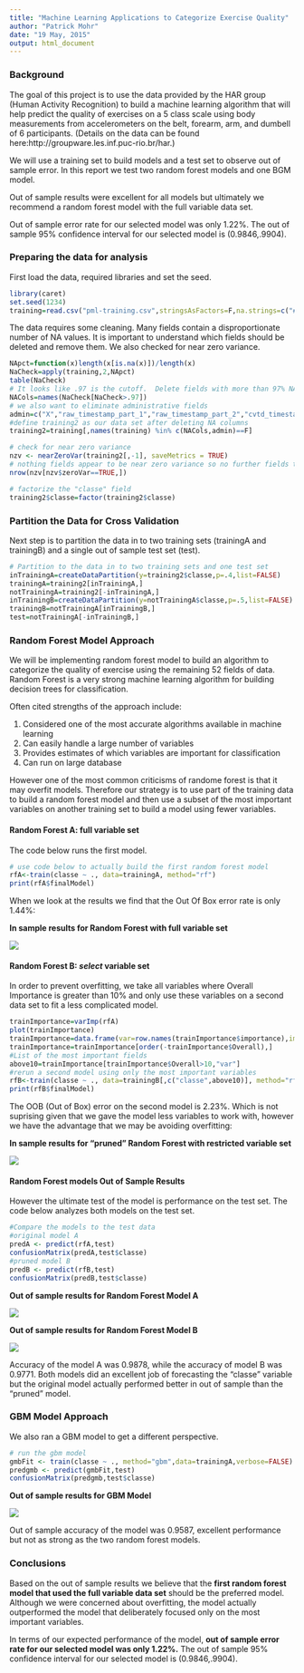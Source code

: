 ```yaml
---
title: "Machine Learning Applications to Categorize Exercise Quality"
author: "Patrick Mohr"
date: "19 May, 2015"
output: html_document
---
```

### Background
The goal of this project is to use the data provided by the HAR group (Human Activity Recognition) to build a machine learning algorithm that will help predict the quality of exercises on a 5 class scale using body measurements from accelerometers on the belt, forearm, arm, and dumbell of 6 participants.  (Details on the data can be found here:http://groupware.les.inf.puc-rio.br/har.)

We will use a training set to build models and a test set to observe out of sample error.  In this report we test two random forest models and one BGM model.

Out of sample results were excellent for all models but ultimately we recommend a random forest model with the full variable data set.

Out of sample error rate for our selected model was only 1.22%.  The out of sample 95% confidence interval for our selected model is (0.9846,.9904).

### Preparing the data for analysis
First load the data, required libraries and set the seed.
```r
library(caret)
set.seed(1234)
training=read.csv("pml-training.csv",stringsAsFactors=F,na.strings=c("#DIV/0!","","NA"))
```

The data requires some cleaning.  Many fields contain a disproportionate number of NA values.  It is important to understand which fields should be deleted and remove them.  We also checked for near zero variance.

```r
NApct=function(x)length(x[is.na(x)])/length(x)
NaCheck=apply(training,2,NApct)
table(NaCheck)
# It looks like .97 is the cutoff.  Delete fields with more than 97% NA values.
NACols=names(NaCheck[NaCheck>.97])
# we also want to eliminate administrative fields
admin=c("X","raw_timestamp_part_1","raw_timestamp_part_2","cvtd_timestamp","new_window","num_window","user_name")
#define training2 as our data set after deleting NA columns
training2=training[,names(training) %in% c(NACols,admin)==F]

# check for near zero variance
nzv <- nearZeroVar(training2[,-1], saveMetrics = TRUE)
# nothing fields appear to be near zero variance so no further fields to dete.
nrow(nzv[nzv$zeroVar==TRUE,])

# factorize the "classe" field
training2$classe=factor(training2$classe)
```

### Partition the Data for Cross Validation
Next step is to partition the data in to two training sets (trainingA and trainingB) and a single out of sample test set (test).

```r
# Partition to the data in to two training sets and one test set
inTrainingA=createDataPartition(y=training2$classe,p=.4,list=FALSE)
trainingA=training2[inTrainingA,]
notTrainingA=training2[-inTrainingA,]
inTrainingB=createDataPartition(y=notTrainingA$classe,p=.5,list=FALSE)
trainingB=notTrainingA[inTrainingB,]
test=notTrainingA[-inTrainingB,]
```

### Random Forest Model Approach
We will be implementing random forest model to build an algorithm to categorize the quality of exercise using the remaining 52 fields of data.  Random Forest is a very strong machine learning algorithm for building decision trees for classification.  

Often cited strengths of the approach include:

1. Considered one of the most accurate algorithms available in machine learning
2. Can easily handle a large number of variables
3. Provides estimates of which variables are important for classification
4. Can run on large database

However one of the most common criticisms of randome forest is that it may overfit models.  Therefore our strategy is to use part of the training data to build a random forest model and then use a subset of the most important variables on another training set to build a model using fewer variables.

#### Random Forest A: full variable set
The code below runs the first model.  

```r
# use code below to actually build the first random forest model
rfA<-train(classe ~ ., data=trainingA, method="rf")
print(rfA$finalModel)
```

When we look at the results we find that the Out Of Box error rate is only 1.44%:

**In sample results for Random Forest with full variable set** 

<img src="https://github.com/patMohr/machineLearning/blob/master/images/A.jpg"/>

#### Random Forest B: *select* variable set
In order to prevent overfitting, we take all variables where Overall Importance is greater than 10% and only use these variables on a second data set to fit a less complicated model.

```r
trainImportance=varImp(rfA)
plot(trainImportance)
trainImportance=data.frame(var=row.names(trainImportance$importance),importance=trainImportance$importance,stringsAsFactors=F)
trainImportance=trainImportance[order(-trainImportance$Overall),]
#List of the most important fields
above10=trainImportance[trainImportance$Overall>10,"var"]
#rerun a second model using only the most important variables
rfB<-train(classe ~ ., data=trainingB[,c("classe",above10)], method="rf")
print(rfB$finalModel)
```

The OOB (Out of Box) error on the second model is 2.23%.  Which is not suprising given that we gave the model less variables to work with, however we have the advantage that we may be avoiding overfitting:

**In sample results for "pruned" Random Forest with restricted variable set** 

<img src="https://github.com/patMohr/machineLearning/blob/master/images/B.jpg"/>

#### Random Forest models Out of Sample Results
However the ultimate test of the model is performance on the test set.  The code below analyzes both models on the test set.

```r
#Compare the models to the test data
#original model A
predA <- predict(rfA,test)
confusionMatrix(predA,test$classe)
#pruned model B
predB <- predict(rfB,test)
confusionMatrix(predB,test$classe)
```

**Out of sample results for Random Forest Model A**

<img src="https://github.com/patMohr/machineLearning/blob/master/images/C.jpg"/>

**Out of sample results for Random Forest Model B**

<img src="https://github.com/patMohr/machineLearning/blob/master/images/D.jpg"/>

Accuracy of the model A was 0.9878, while the accuracy of model B was 0.9771.  Both models did an excellent job of forecasting the "classe" variable but the original model actually performed better in out of sample than the "pruned" model.

### GBM Model Approach
We also ran a GBM model to get a different perspective.

```r
# run the gbm model
gmbFit <- train(classe ~ ., method="gbm",data=trainingA,verbose=FALSE)
predgmb <- predict(gmbFit,test)
confusionMatrix(predgmb,test$classe)
```
**Out of sample results for GBM Model**

<img src="https://github.com/patMohr/machineLearning/blob/master/images/E.jpg"/>

Out of sample accuracy of the model was 0.9587, excellent performance but not as strong as the two random forest models.  

### Conclusions
Based on the out of sample results we believe that the **first random forest model that used the full variable data set** should be the preferred model.  Although we were concerned about overfitting, the model actually outperformed the model that deliberately focused only on the most important variables.  

In terms of our expected performance of the model, **out of sample error rate for our selected model was only 1.22%.**  The out of sample 95% confidence interval for our selected model is (0.9846,.9904).



